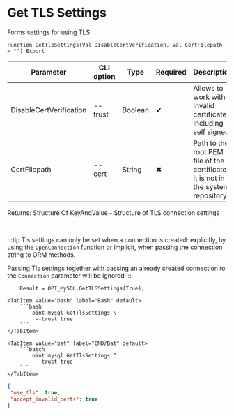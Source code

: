 ﻿---
sidebar_position: 6
description: Get TLS Settings and other functions to work with MySQL in the Open Integration Package, a free open-source integration library for 1C:Enterprise 8, OneScript and CLI
keywords: [1C, 1С, 1С:Enterprise, 1С:Enterprise 8.3, API, Integration, Services, Exchange, OneScript, CLI, MySQL]
---


# Get TLS Settings
 Forms settings for using TLS



`Function GetTlsSettings(Val DisableCertVerification, Val CertFilepath = "") Export`

  | Parameter | CLI option | Type | Required | Description |
  |-|-|-|-|-|
  | DisableCertVerification | --trust | Boolean | &#x2714; | Allows to work with invalid certificates, including self signed |
  | CertFilepath | --cert | String | &#x2716; | Path to the root PEM file of the certificate if it is not in the system repository |

  
  Returns:  Structure Of KeyAndValue - Structure of TLS connection settings

<br/>

:::tip
Tls settings can only be set when a connection is created: explicitly, by using the `OpenConnection` function or implicit, when passing the connection string to ORM methods.

Passing Tls settings together with passing an already created connection to the `Connection` parameter will be ignored
:::
<br/>



```bsl title="1C:Enterprise/OneScript code example"
    Result = OPI_MySQL.GetTLSSettings(True);
```
 

 <Tabs>
  
    <TabItem value="bash" label="Bash" default>
        ```bash
            oint mysql GetTlsSettings \
             --trust true
        ```
    </TabItem>
  
    <TabItem value="bat" label="CMD/Bat" default>
        ```batch
            oint mysql GetTlsSettings ^
             --trust true
        ```
    </TabItem>
</Tabs>


```json title="Result"
{
 "use_tls": true,
 "accept_invalid_certs": true
}
```
